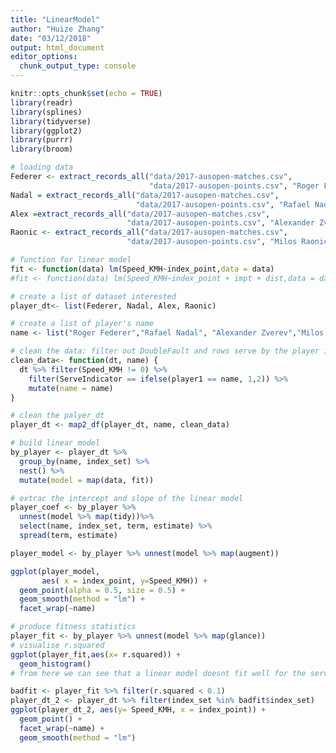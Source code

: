 ```yaml
---
title: "LinearModel"
author: "Huize Zhang"
date: "03/12/2018"
output: html_document
editor_options: 
  chunk_output_type: console
---
```


```r
knitr::opts_chunk$set(echo = TRUE)
library(readr)
library(splines)
library(tidyverse)
library(ggplot2)
library(purrr)
library(broom)

```


```r
# loading data
Federer <- extract_records_all("data/2017-ausopen-matches.csv", 
                               "data/2017-ausopen-points.csv", "Roger Federer")
Nadal = extract_records_all("data/2017-ausopen-matches.csv",
                            "data/2017-ausopen-points.csv", "Rafael Nadal")
Alex =extract_records_all("data/2017-ausopen-matches.csv",
                          "data/2017-ausopen-points.csv", "Alexander Zverev")
Raonic <- extract_records_all("data/2017-ausopen-matches.csv",
                          "data/2017-ausopen-points.csv", "Milos Raonic")
```


```r
# function for linear model 
fit <- function(data) lm(Speed_KMH~index_point,data = data)
#fit <- function(data) lm(Speed_KMH~index_point + impt + dist,data = data)

# create a list of dataset interested 
player_dt<- list(Federer, Nadal, Alex, Raonic)

# create a list of player's name
name <- list("Roger Federer","Rafael Nadal", "Alexander Zverev","Milos Raonic")

# clean the data: filter out DoubleFault and rows serve by the player interested 
clean_data<- function(dt, name) {
  dt %>% filter(Speed_KMH != 0) %>% 
    filter(ServeIndicator == ifelse(player1 == name, 1,2)) %>% 
    mutate(name = name)
}

# clean the palyer_dt
player_dt <- map2_df(player_dt, name, clean_data)

# build linear model
by_player <- player_dt %>% 
  group_by(name, index_set) %>% 
  nest() %>% 
  mutate(model = map(data, fit)) 

# extrac the intercept and slope of the linear model
player_coef <- by_player %>%   
  unnest(model %>% map(tidy))%>% 
  select(name, index_set, term, estimate) %>% 
  spread(term, estimate)

player_model <- by_player %>% unnest(model %>% map(augment))

ggplot(player_model, 
       aes( x = index_point, y=Speed_KMH)) +
  geom_point(alpha = 0.5, size = 0.5) +
  geom_smooth(method = "lm") + 
  facet_wrap(~name) 

# produce fitness statistics
player_fit <- by_player %>% unnest(model %>% map(glance))
# visualise r.squared 
ggplot(player_fit,aes(x= r.squared)) + 
  geom_histogram()
# from here we can see that a linear model doesnt fit well for the serving speed 

badfit <- player_fit %>% filter(r.squared < 0.1)
player_dt_2 <- player_dt %>% filter(index_set %in% badfit$index_set)
ggplot(player_dt_2, aes(y= Speed_KMH, x = index_point)) + 
  geom_point() +
  facet_wrap(~name) + 
  geom_smooth(method = "lm")
 

```



